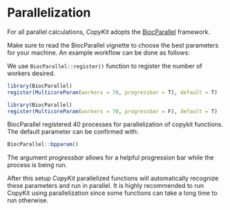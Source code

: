 # Parallelization

For all parallel calculations, *CopyKit* adopts the [BiocParallel](https://www.bioconductor.org/packages/devel/bioc/vignettes/BiocParallel/inst/doc/Introduction_To_BiocParallel.pdf) framework. 

Make sure to read the BiocParallel vignette to choose the best parameters for your machine. An example workflow can be done as follows:

We use `BiocParallel::register()` function to register the number of workers desired.

```r
library(BiocParallel)
register(MulticoreParam(workers = 70, progressbar = T), default = T)
```

```r
library(BiocParallel)
register(MulticoreParam(workers = 70, progressbar = F), default = T)
```


BiocParallel registered 40 processes for parallelization of copykit functions. The default parameter can be confirmed with:
```r
BiocParallel::bpparam()
```

The argument *progressbar* allows for a helpful progression bar while the process is being run.

After this setup *CopyKit* parallelized functions will automatically recognize these parameters and run in parallel.
It is highly recommended to run CopyKit using parallelization since some functions can take a long time to run otherwise.



